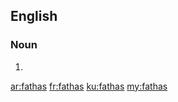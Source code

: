 ==English==

===Noun===
{{head|en}}

# {{plural of|fatha}}

[[ar:fathas]]
[[fr:fathas]]
[[ku:fathas]]
[[my:fathas]]